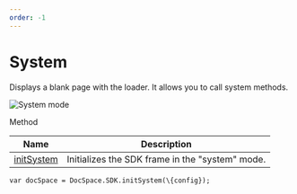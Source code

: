 ```yaml
---
order: -1
---
```

# [](/docspace/jssdk/initmodes)System

Displays a blank page with the loader. It allows you to call system methods.

![System mode](/content/img/docspace/system-mode.png)

Method

| Name                                             | Description                                     |
| ------------------------------------------------ | ----------------------------------------------- |
| [initSystem](/docspace/jssdk/methods#initSystem) | Initializes the SDK frame in the "system" mode. |

```
var docSpace = DocSpace.SDK.initSystem(\{config});
```
